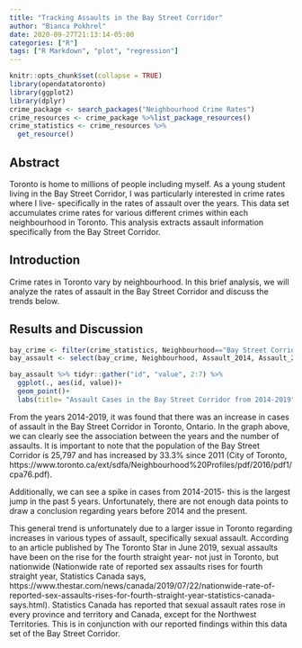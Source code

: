 ```yaml
---
title: "Tracking Assaults in the Bay Street Corridor"
author: "Bianca Pokhrel"
date: 2020-09-27T21:13:14-05:00
categories: ["R"]
tags: ["R Markdown", "plot", "regression"]
---
```


```r
knitr::opts_chunk$set(collapse = TRUE)
library(opendatatoronto)
library(ggplot2)
library(dplyr)
crime_package <- search_packages("Neighbourhood Crime Rates")
crime_resources <- crime_package %>%list_package_resources()
crime_statistics <- crime_resources %>%
  get_resource()
```

## Abstract

Toronto is home to millions of people including myself. As a young student living in the Bay Street Corridor, I was particularly interested in crime rates where I live- specifically in the rates of assault over the years. This data set accumulates crime rates for various different crimes within each neighbourhood in Toronto. This analysis extracts assault information specifically from the Bay Street Corridor. 


## Introduction

Crime rates in Toronto vary by neighbourhood. In this brief analysis, we will analyze the rates of assault in the Bay Street Corridor and discuss the trends below.

## Results and Discussion

```r
bay_crime <- filter(crime_statistics, Neighbourhood=="Bay Street Corridor")
bay_assault <- select(bay_crime, Neighbourhood, Assault_2014, Assault_2015, Assault_2016, Assault_2017, Assault_2018, Assault_2019)

bay_assault %>% tidyr::gather("id", "value", 2:7) %>% 
  ggplot(., aes(id, value))+
  geom_point()+
  labs(title= "Assault Cases in the Bay Street Corridor from 2014-2019", x="Years", y="Number of Assault Cases")
```

From the years 2014-2019, it was found that there was an increase in cases of assault in the Bay Street Corridor in Toronto, Ontario. In the graph above, we can clearly see the association between the years and the number of assaults. It is important to note that the population of the Bay Street Corridor is 25,797 and has increased by 33.3% since 2011 (City of Toronto, https://www.toronto.ca/ext/sdfa/Neighbourhood%20Profiles/pdf/2016/pdf1/cpa76.pdf). 

Additionally, we can see a spike in cases from 2014-2015- this is the largest jump in the past 5 years. Unfortunately, there are not enough data points to draw a conclusion regarding years before 2014 and the present.  

This general trend is unfortunately due to a larger issue in Toronto regarding increases in various types of assault, specifically sexual assault. According to an article published by The Toronto Star in June 2019, sexual assaults have been on the rise for the fourth straight year- not just in Toronto, but nationwide (Nationwide rate of reported sex assaults rises for fourth straight year, Statistics Canada says, https://www.thestar.com/news/canada/2019/07/22/nationwide-rate-of-reported-sex-assaults-rises-for-fourth-straight-year-statistics-canada-says.html). Statistics Canada has reported that sexual assault rates rose in every province and territory and Canada, except for the Northwest Territories. This is in conjunction with our reported findings within this data set of the Bay Street Corridor.

